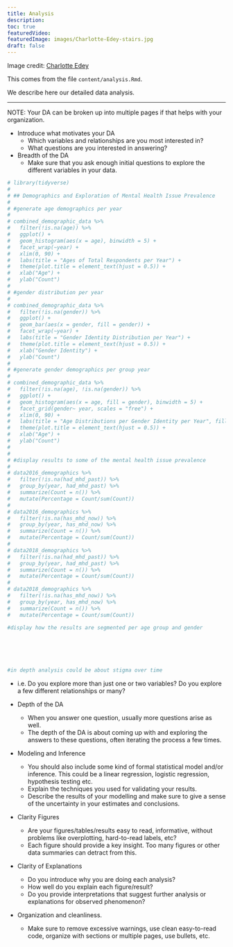 ```yaml
---
title: Analysis
description:
toc: true
featuredVideo:  
featuredImage: images/Charlotte-Edey-stairs.jpg
draft: false
---
```


Image credit: [Charlotte Edey](https://www.charlotteedey.com/)

This comes from the file `content/analysis.Rmd`.

We describe here our detailed data analysis.

-------

NOTE: Your DA can be broken up into multiple pages if that helps with your organization.

* Introduce what motivates your DA
  * Which variables and relationships are you most interested in?
  * What questions are you interested in answering?
  
* Breadth of the DA
  * Make sure that you ask enough initial questions to explore the different variables in your data.
  
```r
# library(tidyverse)
# 
# ## Demographics and Exploration of Mental Health Issue Prevalence
# 
# #generate age demographics per year
# 
# combined_demographic_data %>% 
#   filter(!is.na(age)) %>% 
#   ggplot() +
#   geom_histogram(aes(x = age), binwidth = 5) +
#   facet_wrap(~year) +
#   xlim(0, 90) +
#   labs(title = "Ages of Total Respondents per Year") +
#   theme(plot.title = element_text(hjust = 0.5)) +
#   xlab("Age") +
#   ylab("Count")
# 
# #gender distribution per year
# 
# combined_demographic_data %>% 
#   filter(!is.na(gender)) %>% 
#   ggplot() +
#   geom_bar(aes(x = gender, fill = gender)) +
#   facet_wrap(~year) +
#   labs(title = "Gender Identity Distribution per Year") +
#   theme(plot.title = element_text(hjust = 0.5)) +
#   xlab("Gender Identity") +
#   ylab("Count")
# 
# #generate gender demographics per group year
# 
# combined_demographic_data %>% 
#   filter(!is.na(age), !is.na(gender)) %>% 
#   ggplot() +
#   geom_histogram(aes(x = age, fill = gender), binwidth = 5) +
#   facet_grid(gender~ year, scales = "free") +
#   xlim(0, 90) +
#   labs(title = "Age Distributions per Gender Identity per Year", fill = "Gender Identity") +
#   theme(plot.title = element_text(hjust = 0.5)) +
#   xlab("Age") +
#   ylab("Count")
# 
# 
# #display results to some of the mental health issue prevalence
# 
# data2016_demographics %>% 
#   filter(!is.na(had_mhd_past)) %>% 
#   group_by(year, had_mhd_past) %>% 
#   summarize(Count = n()) %>% 
#   mutate(Percentage = Count/sum(Count))
# 
# data2016_demographics %>% 
#   filter(!is.na(has_mhd_now)) %>% 
#   group_by(year, has_mhd_now) %>% 
#   summarize(Count = n()) %>% 
#   mutate(Percentage = Count/sum(Count))
# 
# data2018_demographics %>% 
#   filter(!is.na(had_mhd_past)) %>% 
#   group_by(year, had_mhd_past) %>% 
#   summarize(Count = n()) %>% 
#   mutate(Percentage = Count/sum(Count))
# 
# data2018_demographics %>% 
#   filter(!is.na(has_mhd_now)) %>% 
#   group_by(year, has_mhd_now) %>% 
#   summarize(Count = n()) %>% 
#   mutate(Percentage = Count/sum(Count))

#display how the results are segmented per age group and gender






#in depth analysis could be about stigma over time
```
  

  
  
  
  
  
  
  * i.e. Do you explore more than just one or two variables? Do you explore a few different relationships or many?
  
  
* Depth of the DA
  * When you answer one question, usually more questions arise as well. 
  * The depth of the DA is about coming up with and exploring the answers to these questions, often iterating the process a few times.
  
  
* Modeling and Inference 
  * You should also include some kind of formal statistical model and/or inference. This could be a linear regression, logistic regression, hypothesis testing etc.
  * Explain the techniques you used for validating your results.
  * Describe the results of your modelling and make sure to give a sense of the uncertainty in your estimates and conclusions.
  
  
* Clarity Figures
  * Are your figures/tables/results easy to read, informative, without problems like overplotting, hard-to-read labels, etc?
  * Each figure should provide a key insight. Too many figures or other data summaries can detract from this.
  
  
* Clarity of Explanations
  * Do you introduce why you are doing each analysis?
  * How well do you explain each figure/result?
  * Do you provide interpretations that suggest further analysis or explanations for observed phenomenon?
* Organization and cleanliness.
  * Make sure to remove excessive warnings, use clean easy-to-read code, organize with sections or multiple pages, use bullets, etc.